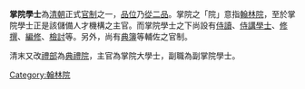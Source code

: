 '''掌院學士'''為[[清朝|清朝]]正式[[官制|官制]]之一，[[品秩|品位]]乃[[從二品|從二品]]。掌院之「院」意指[[翰林院|翰林院]]，至於掌院學士正是該儲備人才機構之主官。而掌院學士之下尚設有[[侍讀學士|侍讀]]、[[侍講學士|侍講學士]]、[[修撰|修撰]]、[[編修|編修]]、[[檢討|檢討]]等。另外，尚有[[典簿|典簿]]等輔佐之官制。

清末又改[[禮部|禮部]]為[[典禮院|典禮院]]，主官為掌院大學士，副職為副掌院學士。

{{Government-official-hist-stub}}

[[Category:翰林院|Category:翰林院]]